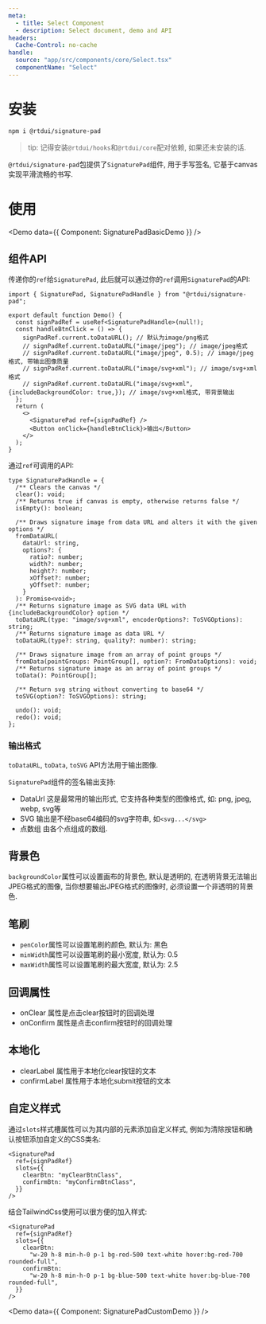 ```yaml
---
meta:
  - title: Select Component
  - description: Select document, demo and API
headers:
  Cache-Control: no-cache
handle:
  source: "app/src/components/core/Select.tsx"
  componentName: "Select"
---
```



# 安装

```sh
npm i @rtdui/signature-pad
```

> tip: 记得安装`@rtdui/hooks`和`@rtdui/core`配对依赖, 如果还未安装的话.

`@rtdui/signature-pad`包提供了`SignaturePad`组件, 用于手写签名, 它基于canvas实现平滑流畅的书写.

# 使用

<Demo data={{ Component: SignaturePadBasicDemo }} />

## 组件API

传递你的`ref`给`SignaturePad`, 此后就可以通过你的`ref`调用`SignaturePad`的API:

```tsx
import { SignaturePad, SignaturePadHandle } from "@rtdui/signature-pad";

export default function Demo() {
  const signPadRef = useRef<SignaturePadHandle>(null!);
  const handleBtnClick = () => {
    signPadRef.current.toDataURL(); // 默认为image/png格式
    // signPadRef.current.toDataURL("image/jpeg"); // image/jpeg格式
    // signPadRef.current.toDataURL("image/jpeg", 0.5); // image/jpeg格式, 带输出图像质量
    // signPadRef.current.toDataURL("image/svg+xml"); // image/svg+xml格式
    // signPadRef.current.toDataURL("image/svg+xml", {includeBackgroundColor: true,}); // image/svg+xml格式, 带背景输出
  };
  return (
    <>
      <SignaturePad ref={signPadRef} />
      <Button onClick={handleBtnClick}>输出</Button>
    </>
  );
}
```

通过`ref`可调用的API:

```tsx
type SignaturePadHandle = {
  /** Clears the canvas */
  clear(): void;
  /** Returns true if canvas is empty, otherwise returns false */
  isEmpty(): boolean;

  /** Draws signature image from data URL and alters it with the given options */
  fromDataURL(
    dataUrl: string,
    options?: {
      ratio?: number;
      width?: number;
      height?: number;
      xOffset?: number;
      yOffset?: number;
    }
  ): Promise<void>;
  /** Returns signature image as SVG data URL with {includeBackgroundColor} option */
  toDataURL(type: "image/svg+xml", encoderOptions?: ToSVGOptions): string;
  /** Returns signature image as data URL */
  toDataURL(type?: string, quality?: number): string;

  /** Draws signature image from an array of point groups */
  fromData(pointGroups: PointGroup[], option?: FromDataOptions): void;
  /** Returns signature image as an array of point groups */
  toData(): PointGroup[];

  /** Return svg string without converting to base64 */
  toSVG(option?: ToSVGOptions): string;

  undo(): void;
  redo(): void;
};
```

### 输出格式

`toDataURL`, `toData`, `toSVG` API方法用于输出图像.

`SignaturePad`组件的签名输出支持:

- DataUrl 这是最常用的输出形式, 它支持各种类型的图像格式, 如: png, jpeg, webp, svg等
- SVG 输出是不经base64编码的svg字符串, 如`<svg...</svg>`
- 点数组 由各个点组成的数组.

## 背景色

`backgroundColor`属性可以设置画布的背景色, 默认是透明的, 在透明背景无法输出JPEG格式的图像, 当你想要输出JPEG格式的图像时, 必须设置一个非透明的背景色.

## 笔刷

- `penColor`属性可以设置笔刷的颜色, 默认为: 黑色
- `minWidth`属性可以设置笔刷的最小宽度, 默认为: 0.5
- `maxWidth`属性可以设置笔刷的最大宽度, 默认为: 2.5

## 回调属性

- onClear 属性是点击clear按钮时的回调处理
- onConfirm 属性是点击confirm按钮时的回调处理

## 本地化

- clearLabel 属性用于本地化clear按钮的文本
- confirmLabel 属性用于本地化submit按钮的文本

## 自定义样式

通过`slots`样式槽属性可以为其内部的元素添加自定义样式, 例如为清除按钮和确认按钮添加自定义的CSS类名:

```tsx
<SignaturePad
  ref={signPadRef}
  slots={{
    clearBtn: "myClearBtnClass",
    confirmBtn: "myConfirmBtnClass",
  }}
/>
```

结合TailwindCss使用可以很方便的加入样式:

```tsx
<SignaturePad
  ref={signPadRef}
  slots={{
    clearBtn:
      "w-20 h-8 min-h-0 p-1 bg-red-500 text-white hover:bg-red-700 rounded-full",
    confirmBtn:
      "w-20 h-8 min-h-0 p-1 bg-blue-500 text-white hover:bg-blue-700 rounded-full",
  }}
/>
```

<Demo data={{ Component: SignaturePadCustomDemo }} />
